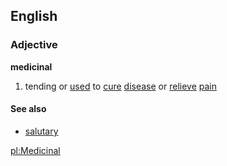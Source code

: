 ==English==
===Adjective===
'''medicinal'''

#tending or [[used]] to [[cure]] [[disease]] or [[relieve]] [[pain]]

====See also====
*[[salutary]]

[[pl:Medicinal]]